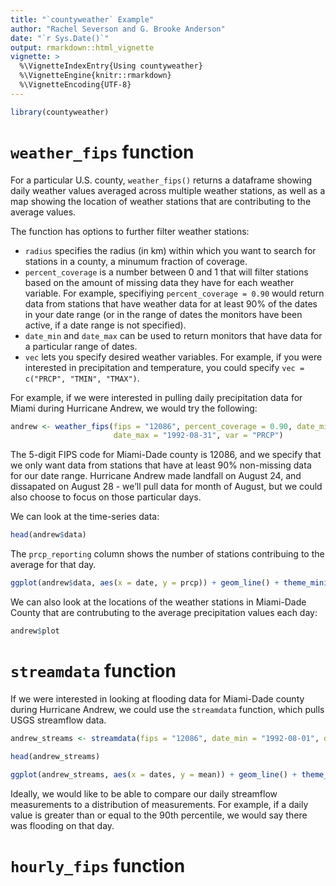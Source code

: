 ```yaml
---
title: "`countyweather` Example"
author: "Rachel Severson and G. Brooke Anderson"
date: "`r Sys.Date()`"
output: rmarkdown::html_vignette
vignette: >
  %\VignetteIndexEntry{Using countyweather}
  %\VignetteEngine{knitr::rmarkdown}
  %\VignetteEncoding{UTF-8}
---
```


```r
library(countyweather)
```

# `weather_fips` function 

For a particular U.S. county, `weather_fips()` returns a dataframe showing daily weather values averaged across multiple weather stations, as well as a map showing the location of weather stations that are contributing to the average values. 

The function has options to further filter weather stations: 

* `radius` specifies the radius (in km) within which you want to search for stations in a county, a minumum fraction of coverage. 
* `percent_coverage` is a number between 0 and 1 that will filter stations based on the amount of missing data they have for each weather variable. For example, specifiying `percent_coverage = 0.90` would return data from stations that have weather data for at least 90% of the dates in your date range (or in the range of dates the monitors have been active, if a date range is not specified). 
* `date_min` and `date_max` can be used to return monitors that have data for a particular range of dates. 
* `vec` lets you specify desired weather variables. For example, if you were interested in precipitation and temperature, you could specify `vec = c("PRCP", "TMIN", "TMAX")`. 

For example, if we were interested in pulling daily precipitation data for Miami during Hurricane Andrew, we would try the following: 

```r
andrew <- weather_fips(fips = "12086", percent_coverage = 0.90, date_min = "1992-08-01", 
                       date_max = "1992-08-31", var = "PRCP")
```

The 5-digit FIPS code for Miami-Dade county is 12086, and we specify that we only want data from stations that have at least 90% non-missing data for our date range. Hurricane Andrew made landfall on August 24, and dissapated on August 28 - we'll pull data for month of August, but we could also choose to focus on those particular days. 

We can look at the time-series data:

```r
head(andrew$data)
```

The `prcp_reporting` column shows the number of stations contribuing to the average for that day. 

```r
ggplot(andrew$data, aes(x = date, y = prcp)) + geom_line() + theme_minimal()
```

We can also look at the locations of the weather stations in Miami-Dade County that are contrubuting to the average precipitation values each day: 

```r
andrew$plot
```

# `streamdata` function 

If we were interested in looking at flooding data for Miami-Dade county during Hurricane Andrew, we could use the `streamdata` function, which pulls USGS streamflow data. 

```r
andrew_streams <- streamdata(fips = "12086", date_min = "1992-08-01", date_max = "1992-08-31")
```

```r
head(andrew_streams)
```

```r
ggplot(andrew_streams, aes(x = dates, y = mean)) + geom_line() + theme_minimal()
```

Ideally, we would like to be able to compare our daily streamflow measurements to a distribution of measurements. For example, if a daily value is greater than or equal to the 90th percentile, we would say there was flooding on that day. 

# `hourly_fips` function 





